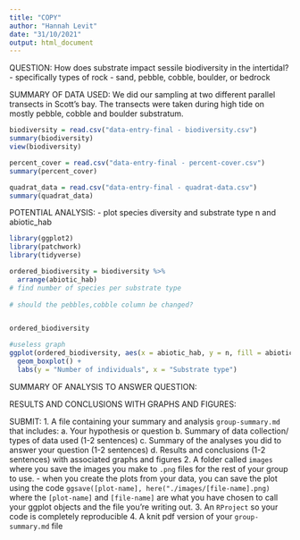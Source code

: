 ```yaml
---
title: "COPY"
author: "Hannah Levit"
date: "31/10/2021"
output: html_document
---
```


QUESTION: How does substrate impact sessile biodiversity in the intertidal? - specifically types of rock - sand, pebble, cobble, boulder, or bedrock

SUMMARY OF DATA USED: We did our sampling at two different parallel transects in Scott's bay. The transects were taken during high tide on mostly pebble, cobble and boulder substratum. 

```r

biodiversity = read.csv("data-entry-final - biodiversity.csv")
summary(biodiversity)
view(biodiversity)

percent_cover = read.csv("data-entry-final - percent-cover.csv")
summary(percent_cover)

quadrat_data = read.csv("data-entry-final - quadrat-data.csv")
summary(quadrat_data)

```


POTENTIAL ANALYSIS:
- plot species diversity and substrate type 
n and abiotic_hab

```r
library(ggplot2)
library(patchwork)
library(tidyverse)

ordered_biodiversity = biodiversity %>%
  arrange(abiotic_hab)
# find number of species per substrate type
  
# should the pebbles,cobble column be changed?


ordered_biodiversity

#useless graph 
ggplot(ordered_biodiversity, aes(x = abiotic_hab, y = n, fill = abiotic_hab)) + 
  geom_boxplot() +
  labs(y = "Number of individuals", x = "Substrate type")

```


SUMMARY OF ANALYSIS TO ANSWER QUESTION:

RESULTS AND CONCLUSIONS WITH GRAPHS AND FIGURES:



SUBMIT: 
1. A file containing your summary and analysis `group-summary.md` that includes:
  a. Your hypothesis or question
  b. Summary of data collection/ types of data used (1-2 sentences)
  c. Summary of the analyses you did to answer your question (1-2 sentences)
  d. Results and conclusions (1-2 sentences) with associated graphs and figures
2. A folder called `images` where you save the images you make to `.png` files for the rest of your group to use. 
  - when you create the plots from your data, you can save the plot using the code `ggsave([plot-name], here("./images/[file-name].png)` where the `[plot-name]` and `[file-name]` are what you have chosen to call your ggplot objects and the file you're writing out. 
3. An `RProject` so your code is completely reproducible
4. A knit pdf version of your `group-summary.md` file 